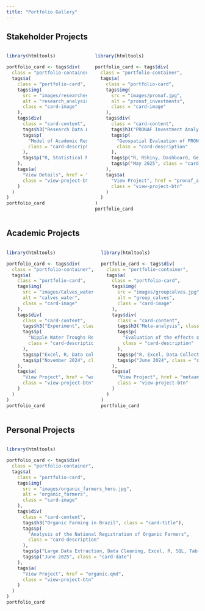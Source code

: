 ```yaml
---
title: "Portfolio Gallery"
---
```


::: portfolio-header
:::

## Stakeholder Projects

::::::::: portfolio-container
::::: columns
::: column
```r
library(htmltools)

portfolio_card <- tags$div(
  class = "portfolio-container",
  tags$a(
    class = "portfolio-card",
    tags$img(
      src = "images/researches.jpg",  # Replace with actual image
      alt = "research_analysis",
      class = "card-image"
    ),
    tags$div(
      class = "card-content",
      tags$h3("Research Data Analysis", class = "card-title"),
      tags$p(
        "Model of Academic Research Project Analysis for Clients",
        class = "card-description"
      ),
      tags$p("R, Statistical Modeling, Academic Reporting", class = "card-tags")
    ),
    tags$a(
      "View Details", href = "research_projects.qmd",
      class = "view-project-btn"
    )
  )
)
portfolio_card
```
:::

::: column
```r
library(htmltools)

portfolio_card <- tags$div(
  class = "portfolio-container",
  tags$a(
    class = "portfolio-card",
    tags$img(
      src = "images/pronaf.jpg",
      alt = "pronaf_investments",
      class = "card-image"
    ),
    tags$div(
      class = "card-content",
      tags$h3("PRONAF Investment Analysis", class = "card-title"),
      tags$p(
        "Geospatial Evaluation of PRONAF Loans for Brazilian Agriculture",
        class = "card-description"
      ),
      tags$p("R, RShiny, Dashboard, Geospatial Analysis, Public Policy Analysis", class = "card-tags"),
      tags$p("May 2025", class = "card-date")
    ),
    tags$a(
      "View Project", href = "pronaf_analysis.qmd",
      class = "view-project-btn"
    )
  )
)
portfolio_card
```

:::
:::::
:::::::::

## Academic Projects

::::::::: portfolio-container
::::: columns
::: column
```r
library(htmltools)

portfolio_card <- tags$div(
  class = "portfolio-container",
  tags$a(
    class = "portfolio-card",
    tags$img(
      src = "images/Calves_water.png",
      alt = "calves_water",
      class = "card-image"
    ),
    tags$div(
      class = "card-content",
      tags$h3("Experiment", class = "card-title"),
      tags$p(
        "Nipple Water Troughs Reduces Cross-Sucking in Dairy Calves",
        class = "card-description"
      ),
      tags$p("Excel, R, Data collection, Data visualization, Applied Ethology, Animal science", class = "card-tags"),
      tags$p("November 2024", class = "card-date")
    ),
    tags$a(
      "View Project", href = "watercalves.qmd",
      class = "view-project-btn"
    )
  )
)
portfolio_card
```
:::

::: column
```r
library(htmltools)

portfolio_card <- tags$div(
  class = "portfolio-container",
  tags$a(
    class = "portfolio-card",
    tags$img(
      src = "images/groupcalves.jpg",
      alt = "group_calves",
      class = "card-image"
    ),
    tags$div(
      class = "card-content",
      tags$h3("Meta-analysis", class = "card-title"),
      tags$p(
        "Evaluation of the effects of early group housing on calf's performance, health, and behavior during the preweaning period",
        class = "card-description"
      ),
      tags$p("R, Excel, Data Collection, PRISMA, Systematic Review, Meta-analysis, Data Visualization", class = "card-tags"),
      tags$p("June 2024", class = "card-date")
    ),
    tags$a(
      "View Project", href = "metaanalysis.qmd",
      class = "view-project-btn"
    )
  )
)
portfolio_card
```

:::
:::::
:::::::::

## Personal Projects

::::::::: portfolio-container
::::: columns
::: column
```r
library(htmltools)

portfolio_card <- tags$div(
  class = "portfolio-container",
  tags$a(
    class = "portfolio-card",
    tags$img(
      src = "images/organic_farmers_hero.jpg",
      alt = "organic_farmers",
      class = "card-image"
    ),
    tags$div(
      class = "card-content",
      tags$h3("Organic Farming in Brazil", class = "card-title"),
      tags$p(
        "Analysis of the National Registration of Organic Farmers",
        class = "card-description"
      ),
      tags$p("Large Data Extraction, Data Cleaning, Excel, R, SQL, Tableau, Geospatial Visualization", class = "card-tags"),
      tags$p("June 2025", class = "card-date")
    ),
    tags$a(
      "View Project", href = "organic.qmd",
      class = "view-project-btn"
    )
  )
)
portfolio_card
```
:::
:::::
:::::::::
